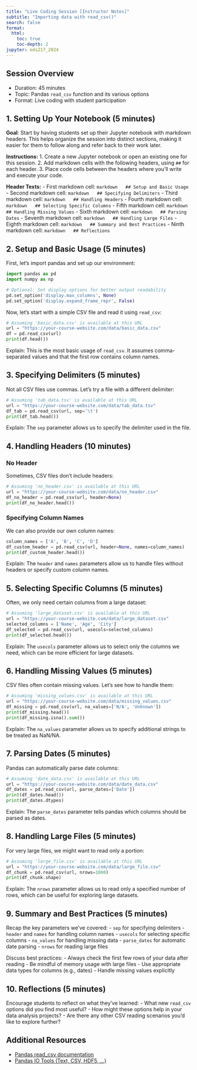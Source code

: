 ```yaml
---
title: "Live Coding Session [Instructor Notes]"
subtitle: "Importing data with read_csv()"
search: false
format: 
  html:
    toc: true
    toc-depth: 2
jupyter: eds217_2024
---
```


## Session Overview
- Duration: 45 minutes
- Topic: Pandas `read_csv` function and its various options
- Format: Live coding with student participation

## 1. Setting Up Your Notebook (5 minutes)

**Goal**: Start by having students set up their Jupyter notebook with markdown headers. This helps organize the session into distinct sections, making it easier for them to follow along and refer back to their work later.

**Instructions:**
1. Create a new Jupyter notebook or open an existing one for this session.
2. Add markdown cells with the following headers, using `##` for each header.
3. Place code cells between the headers where you'll write and execute your code.

**Header Texts:**
- First markdown cell:
  ```markdown
  ## Setup and Basic Usage
  ```
- Second markdown cell:
  ```markdown
  ## Specifying Delimiters
  ```
- Third markdown cell:
  ```markdown
  ## Handling Headers
  ```
- Fourth markdown cell:
  ```markdown
  ## Selecting Specific Columns
  ```
- Fifth markdown cell:
  ```markdown
  ## Handling Missing Values
  ```
  - Sixth markdown cell:
  ```markdown
  ## Parsing Dates
  ```
- Seventh markdown cell:
  ```markdown
  ## Handling Large Files
  ```
- Eighth markdown cell:
  ```markdown
  ## Summary and Best Practices
  ```
- Ninth markdown cell:
  ```markdown
  ## Reflections
  ```

## 2. Setup and Basic Usage (5 minutes)

First, let's import pandas and set up our environment:

```python
import pandas as pd
import numpy as np

# Optional: Set display options for better output readability
pd.set_option('display.max_columns', None)
pd.set_option('display.expand_frame_repr', False)
```

Now, let's start with a simple CSV file and read it using `read_csv`:

```python
# Assuming 'basic_data.csv' is available at this URL
url = "https://your-course-website.com/data/basic_data.csv"
df = pd.read_csv(url)
print(df.head())
```

Explain: This is the most basic usage of `read_csv`. It assumes comma-separated values and that the first row contains column names.

## 3. Specifying Delimiters (5 minutes)

Not all CSV files use commas. Let's try a file with a different delimiter:

```python
# Assuming 'tab_data.tsv' is available at this URL
url = "https://your-course-website.com/data/tab_data.tsv"
df_tab = pd.read_csv(url, sep='\t')
print(df_tab.head())
```

Explain: The `sep` parameter allows us to specify the delimiter used in the file.

## 4. Handling Headers (10 minutes)

### No Header

Sometimes, CSV files don't include headers:

```python
# Assuming 'no_header.csv' is available at this URL
url = "https://your-course-website.com/data/no_header.csv"
df_no_header = pd.read_csv(url, header=None)
print(df_no_header.head())
```

### Specifying Column Names

We can also provide our own column names:

```python
column_names = ['A', 'B', 'C', 'D']
df_custom_header = pd.read_csv(url, header=None, names=column_names)
print(df_custom_header.head())
```

Explain: The `header` and `names` parameters allow us to handle files without headers or specify custom column names.

## 5. Selecting Specific Columns (5 minutes)

Often, we only need certain columns from a large dataset:

```python
# Assuming 'large_dataset.csv' is available at this URL
url = "https://your-course-website.com/data/large_dataset.csv"
selected_columns = ['Name', 'Age', 'City']
df_selected = pd.read_csv(url, usecols=selected_columns)
print(df_selected.head())
```

Explain: The `usecols` parameter allows us to select only the columns we need, which can be more efficient for large datasets.

## 6. Handling Missing Values (5 minutes)

CSV files often contain missing values. Let's see how to handle them:

```python
# Assuming 'missing_values.csv' is available at this URL
url = "https://your-course-website.com/data/missing_values.csv"
df_missing = pd.read_csv(url, na_values=['N/A', 'Unknown'])
print(df_missing.head())
print(df_missing.isna().sum())
```

Explain: The `na_values` parameter allows us to specify additional strings to be treated as NaN/NA.

## 7. Parsing Dates (5 minutes)

Pandas can automatically parse date columns:

```python
# Assuming 'date_data.csv' is available at this URL
url = "https://your-course-website.com/data/date_data.csv"
df_dates = pd.read_csv(url, parse_dates=['Date'])
print(df_dates.head())
print(df_dates.dtypes)
```

Explain: The `parse_dates` parameter tells pandas which columns should be parsed as dates.

## 8. Handling Large Files (5 minutes)

For very large files, we might want to read only a portion:

```python
# Assuming 'large_file.csv' is available at this URL
url = "https://your-course-website.com/data/large_file.csv"
df_chunk = pd.read_csv(url, nrows=1000)
print(df_chunk.shape)
```

Explain: The `nrows` parameter allows us to read only a specified number of rows, which can be useful for exploring large datasets.

## 9. Summary and Best Practices (5 minutes)

Recap the key parameters we've covered:
- `sep` for specifying delimiters
- `header` and `names` for handling column names
- `usecols` for selecting specific columns
- `na_values` for handling missing data
- `parse_dates` for automatic date parsing
- `nrows` for reading large files

Discuss best practices:
- Always check the first few rows of your data after reading
- Be mindful of memory usage with large files
- Use appropriate data types for columns (e.g., dates)
- Handle missing values explicitly

## 10. Reflections (5 minutes)

Encourage students to reflect on what they've learned:
- What new `read_csv` options did you find most useful?
- How might these options help in your data analysis projects?
- Are there any other CSV reading scenarios you'd like to explore further?

## Additional Resources

- [Pandas read_csv documentation](https://pandas.pydata.org/pandas-docs/stable/reference/api/pandas.read_csv.html)
- [Pandas IO Tools (Text, CSV, HDF5, …)](https://pandas.pydata.org/pandas-docs/stable/user_guide/io.html)